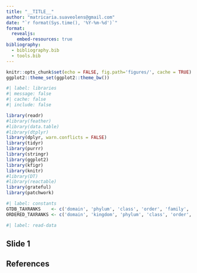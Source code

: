 ```yaml
---
title: "__TITLE__"
author: "matricaria.suaveolens@gmail.com"
date: "`r format(Sys.time(), '%Y-%m-%d')`"
format: 
  revealjs:
    embed-resources: true
bibliography:
  - bibliography.bib
  - tools.bib
---
```


```r
knitr::opts_chunk$set(echo = FALSE, fig.path='figures/', cache = TRUE)
ggplot2::theme_set(ggplot2::theme_bw())
```

```r
#| label: libraries
#| message: false
#| cache: false
#| include: false

library(readr)
#library(feather)
#library(data.table)
#library(dtplyr)
library(dplyr, warn.conflicts = FALSE)
library(tidyr)
library(purrr)
library(stringr)
library(ggplot2)
library(kfigr)
library(knitr)
#library(DT)
#library(reactable)
library(grateful)
library(patchwork)
```

```r
#| label: constants
GTDB_TAXRANKS    <- c('domain', 'phylum', 'class', 'order', 'family', 'genus', 'species')
ORDERED_TAXRANKS <- c('domain', 'kingdom', 'phylum', 'class', 'order', 'family', 'genus', 'species', 'strain', 'subspecies')
```

```r
#| label: read-data
```

## Slide 1

## References
